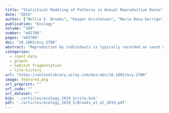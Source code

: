 ```yaml
---
title: "Statistical Modeling of Patterns in Annual Reproductive Rates"
date: "2019"
author: ["Mollie E. Brooks", "Kasper Kristensen", "Maria Rosa Darrigo", "Paulo Rubim", "Maria Uriarte", "Emilio Bruna", "Benjamin M. Bolker"]
publication: "Ecology"
volume: "100"
number: "e02706"
pages: "e02706"
doi: "10.1002/ecy.2706"
abstract: "Reproduction by individuals is typically recorded as count data (e.g., number of fledglings from a nest or inflorescences on a plant) and commonly modeled using Poisson or negative binomial distributions, which assume that variance is greater than or equal to the mean. However, distributions of reproductive effort are often underdispersed (i.e., variance $<$ mean). When used in hypothesis tests, models that ignore underdispersion will be overly conservative and may fail to detect significant patterns. Here we show that generalized Poisson (GP) and Conway-Maxwell-Poisson (CMP) distributions are better choices for modeling reproductive effort because they can handle both overdispersion and underdispersion; we provide examples of how ecologists can use GP and CMP distributions in generalized linear models (GLMs) and generalized linear mixed models (GLMMs) to quantify patterns in reproduction. Using a new R package, glmmTMB, we construct GLMMs to investigate how rainfall and population density influence the number of fledglings in the warbler Oreothlypis celata and how flowering rate of Heliconia acuminata differs between fragmented and continuous forest. We also demonstrate how to deal with zero-inflation, which occurs when there are more zeros than expected in the distribution, e.g., due to complete reproductive failure by some individuals."
categories: 
  - count data
  - growth
  - habitat fragmentation
  - life-history
url: "https://onlinelibrary.wiley.com/doi/abs/10.1002/ecy.2706"
image: featured.png
url_preprint: ""
url_code: ""
url_dataset: ""
bib: './articles/ecology_2019_5/cite.bib'
pdf: './articles/ecology_2019_5/Brooks_et_al_2019.pdf'
---
```

